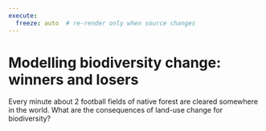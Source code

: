 ```yaml
---
execute:
  freeze: auto  # re-render only when source changes
---
```


# Modelling biodiversity change: winners and losers

Every minute about 2 football fields of native forest are cleared somewhere in the world. What are the consequences of land-use change for biodiversity?
